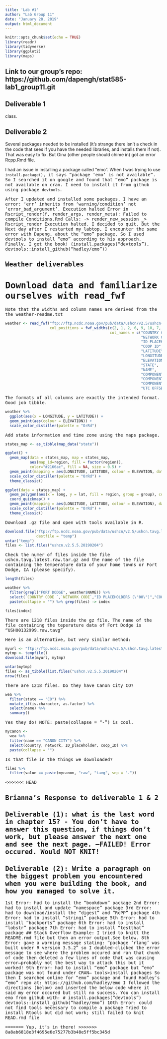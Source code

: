 ```yaml
---
title: 'Lab #1'
author: "Lab Group 11"
date: "January 28, 2019"
output: html_document
---
```


```r
knitr::opts_chunk$set(echo = TRUE)
library(readr)
library(tidyverse)
library(ggplot2)
library(maps)
```

## Link to our group's repo: https://github.com/dapengh/stat585-lab1_group11.git

## Deliverable 1
class. 

## Deliverable 2
Several packages needed to be installed (it's strange there isn't a check in the code that sees if you have the needed libraries, and installs them if not). That was easy to fix. But Gina (other people should chime in) got an error Rcpp.Rmd file. 

I had an issue in installing a package called "emo". When I was trying to use <tt>`install.package()`<tt>, it says "package ‘emo’ is not available". So I searched it on google and found that "emo" package is not available on cran. I need to install it from github using package <tt>`devtools`<tt>.


After I updated and installed some packages, I have an error: 'err' inherits from 'warning/condition' not 'error_bad_argument'. Execution halted Error in Rscript_render(f, render_args, render_meta): Failed to compile Conditions.Rmd Calls: <Anonymous> -> render_new_session _> Rscript_render Execution halted. I decided to quit. But the Next day after I restarted my labtop, I encounter the same error with Dapeng, about the "emo" package. So I used devtools to install "emo" according to his approach. Finally, I get the book! (install.packages("devtools"), devtools::install_github("hadley/emo"))

## Weather deliverables

# Download data and familiarize ourselves with read_fwf
Note that the widths and column names are derived from the the weather-readme.txt

```r
weather <- read_fwf("ftp://ftp.ncdc.noaa.gov/pub/data/ushcn/v2.5/ushcn-v2.5-stations.txt",
                    col_positions = fwf_widths(c(2, 1, 2, 6, 9, 10, 7, 3, 31, 7, 7, 7, 3),
                                               col_names = c("COUNTRY CODE ", 
                                                             "NETWORK CODE",
                                                             "ID PLACEHOLDERS (\"00\")",
                                                             "COOP ID", 
                                                             "LATITUDE", 
                                                             "LONGITUDE", 
                                                             "ELEVATION",
                                                             "STATE", 
                                                             "NAME", 
                                                             "COMPONENT 1 (COOP ID)",
                                                             "COMPONENT 2 (COOP ID)",
                                                             "COMPONENT 3 (COOP ID)", 
                                                             "UTC OFFSET")))
```

The formats of all columns are exactly the intended format. Good job tibble. 

```r
weather %>% 
  ggplot(aes(x = LONGITUDE, y = LATITUDE)) + 
  geom_point(aes(colour = ELEVATION)) + 
  scale_color_distiller(palette = "OrRd")
```

Add state information and time zone using the maps package. 

```r
states_map <- as_tibble(map_data("state"))

ggplot() + 
  geom_map(data = states_map, map = states_map, 
           aes(map_id=region, fill = factor(region)),
           color="#2166ac", fill = NA, size = 0.5) + 
  geom_point(mapping = aes(LONGITUDE, LATITUDE, colour = ELEVATION, data = weather)) +
  scale_color_distiller(palette = "OrRd") +
  theme_classic()

ggplot(data = states_map) + 
  geom_polygon(aes(x = long, y = lat, fill = region, group = group), color = "white") +  
  coord_quickmap() + 
  geom_point(mapping = aes(LONGITUDE, LATITUDE, colour = ELEVATION), data = weather) +
  scale_color_distiller(palette = "OrRd") + 
  theme_classic()
```


Download .gz file and open with tools available in R.

```r
download.file("ftp://ftp.ncdc.noaa.gov/pub/data/ushcn/v2.5/ushcn.tavg.latest.raw.tar.gz",
              destfile = "temp")
untar("temp")
files <- list.files("ushcn.v2.5.5.20190204")
```

Check the numer of files inside the file ushcn.tavg.latest.raw.tar.gz and the name of the file containing the temperature data of your home towns or Fort Dodge, IA (please specify).

```r
length(files)

weather %>% 
  filter(grepl("FORT DODGE", weather$NAME)) %>% 
  select(`COUNTRY CODE `,`NETWORK CODE`,"ID PLACEHOLDERS (\"00\")","COOP ID" ) %>% 
  paste(collapse = "") %>% grep(files) -> index

files[index]

```

There are 1218 files inside the gz file. The name of the file containing the teperature data of Fort Dodge is "USH00132999.raw.tavg"


Here is an alternative, but very similar method:
```r
myurl <- "ftp://ftp.ncdc.noaa.gov/pub/data/ushcn/v2.5/ushcn.tavg.latest.raw.tar.gz"
mytmp <- tempfile()
download.file(myurl, mytmp)

untar(mytmp)
files <- as_tibble(list.files("ushcn.v2.5.5.20190204"))
nrow(files)
```

There are 1218 files. 
Do they have Canon City CO?

```r
wea %>%
  filter(state == "CO") %>%
  mutate_if(is.character, as.factor) %>%
  select(name) %>%
  summary()
```

Yes they do!
NOTE: paste(collapse = "-") is cool. 

```r
mycanon <- 
  wea %>%
  filter(name == "CANON CITY") %>%
  select(country, network, ID_placeholder, coop_ID) %>%
  paste(collapse = "")
```

Is that file in the things we downloaded?
```r
files %>%
  filter(value == paste(mycanon, "raw", "tavg", sep = "."))
```

<<<<<<< HEAD






## Brianna's Response to deliverable 1 & 2

## Deliverable (1): what is the last word in chapter 15? - You don't have to answer this question, if things don't work, but please answer the next one and see the next page. --FAILED! Error occured. Would NOT KNIT!

## Deliverable (2): Write a paragraph on the biggest problem you encountered when you were building the book, and how you managed to solve it.
1st Error: had to install the "bookdown" package
2nd Error: had to install and update "namespace" package
3rd Error: had to download/install the "digest" and "RcPP" package
4th Error: had to install "stringi" package
5th Error: had to install "backports" package
6th Error: had to install "lobstr" package
7th Error: had to install "testthat" package
## Stack Overflow Example:
I tried to knitt the README.rmd file but then an error output.See below.
8th Error: gave a warning message stating: "package 'rlang' was built under R version 3.5.2" so I doubled-clicked the error message to see where the problem occured and ran that chunk of code then deleted a few lines of code that was causing error--probably not the best way to attack this but it worked!
9th Error: had to install "emo" package but "emo" package was not found under CRAN-- tools>install packages
So then I searched online for "emo" package and found Hadley's "emo" repo at: https://github.com/hadley/emo 
I followed the directions (below) and inserted the below code where it said my error occured but still no success.
You can install emo from github with:
# install.packages("devtools")
devtools::install_github("hadley/emo")
10th Error: could not find tools necessary to compile a package
Tried to install Rtools but did not work; still failed to knit READ.rmd file

=======
Yup, it's in there!
>>>>>>> 8a8ab6818e3f4695e6e75277b3b48e5ff5bc345d
